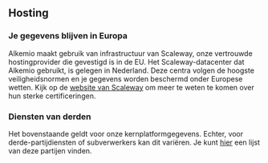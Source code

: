 ## Hosting

### Je gegevens blijven in Europa

Alkemio maakt gebruik van infrastructuur van Scaleway, onze vertrouwde hostingprovider die gevestigd is in de EU.
Het Scaleway-datacenter dat Alkemio gebruikt, is gelegen in Nederland.
Deze centra volgen de hoogste veiligheidsnormen en je gegevens worden beschermd onder Europese wetten.
Kijk op de [website van Scaleway](https://www.scaleway.com/en/security-and-resilience/) om meer te weten te komen over hun sterke certificeringen.

### Diensten van derden

Het bovenstaande geldt voor onze kernplatformgegevens.
Echter, voor derde-partijdiensten of subverwerkers kan dit variëren.
Je kunt [hier](https://welcome.alkem.io/third-parties/) een lijst van deze partijen vinden.
